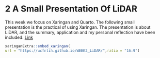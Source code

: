 # 2 A Small Presentation Of LiDAR

This week we focus on Xaringan and Quarto. The following small presentation is the practical of using Xaringan. The presentation is about LiDAR, and the summary, application and my personal reflection have been included. [Link](https://ucfnlih.github.io/WEEK2_LiDAR/)

```r
xaringanExtra::embed_xaringan(
url = "https://ucfnlih.github.io/WEEK2_LiDAR/",ratio = "16:9")

```
